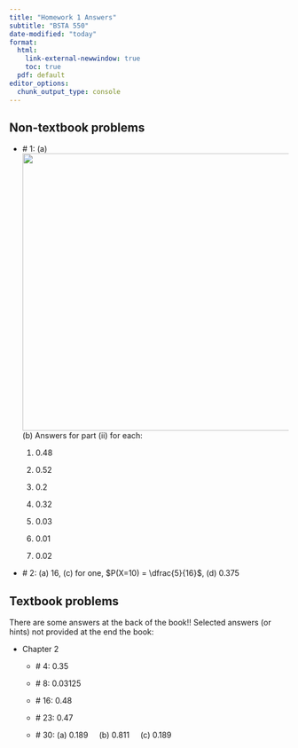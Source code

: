 ```yaml
---
title: "Homework 1 Answers"
subtitle: "BSTA 550"
date-modified: "today"
format: 
  html: 
    link-external-newwindow: true
    toc: true
  pdf: default 
editor_options: 
  chunk_output_type: console
---
```


## Non-textbook problems

-   \# 1: (a) ![](images/HW_01_NTB_01_A-01.png){width="500"} (b) Answers for part (ii) for each:

    1.  0.48

    2.  0.52

    3.  0.2

    4.  0.32

    5.  0.03

    6.  0.01

    7.  0.02

-   \# 2: (a) 16, (c) for one, $P(X=10) = \dfrac{5}{16}$, (d) 0.375

## Textbook problems

There are some answers at the back of the book!! Selected answers (or hints) not provided at the end the book:

-   Chapter 2

    -   \# 4: 0.35

    -   \# 8: 0.03125

    -   \# 16: 0.48

    -   \# 23: 0.47

    -   \# 30: (a) 0.189     (b) 0.811     (c) 0.189
